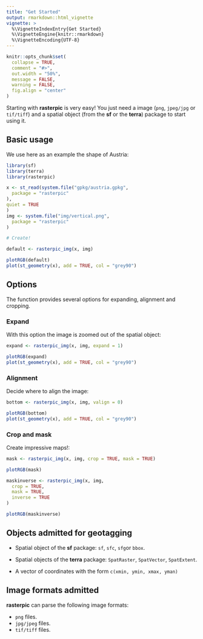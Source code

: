 ```yaml
---
title: "Get Started"
output: rmarkdown::html_vignette
vignette: >
  %\VignetteIndexEntry{Get Started}
  %\VignetteEngine{knitr::rmarkdown}
  %\VignetteEncoding{UTF-8}
---
```


```r
knitr::opts_chunk$set(
  collapse = TRUE,
  comment = "#>",
  out.width = "50%",
  message = FALSE,
  warning = FALSE,
  fig.align = "center"
)
```

Starting with **rasterpic** is very easy! You just need a image (`png`,
`jpeg/jpg` or `tif/tiff`) and a spatial object (from the **sf** or the
**terra**) package to start using it.

## Basic usage

We use here as an example the shape of Austria:

```r
library(sf)
library(terra)
library(rasterpic)

x <- st_read(system.file("gpkg/austria.gpkg",
  package = "rasterpic"
),
quiet = TRUE
)
img <- system.file("img/vertical.png",
  package = "rasterpic"
)

# Create!

default <- rasterpic_img(x, img)

plotRGB(default)
plot(st_geometry(x), add = TRUE, col = "grey90")
```

## Options

The function provides several options for expanding, alignment and cropping.

### Expand

With this option the image is zoomed out of the spatial object:

```r
expand <- rasterpic_img(x, img, expand = 1)

plotRGB(expand)
plot(st_geometry(x), add = TRUE, col = "grey90")
```

### Alignment

Decide where to align the image:

```r
bottom <- rasterpic_img(x, img, valign = 0)

plotRGB(bottom)
plot(st_geometry(x), add = TRUE, col = "grey90")
```

### Crop and mask

Create impressive maps!:

```r
mask <- rasterpic_img(x, img, crop = TRUE, mask = TRUE)

plotRGB(mask)

maskinverse <- rasterpic_img(x, img,
  crop = TRUE,
  mask = TRUE,
  inverse = TRUE
)

plotRGB(maskinverse)
```

## Objects admitted for geotagging

-   Spatial object of the **sf** package: `sf`, `sfc`, `sfg`or `bbox`.

-   Spatial objects of the **terra** package: `SpatRaster`, `SpatVector`,
    `SpatExtent`.

-   A vector of coordinates with the form `c(xmin, ymin, xmax, yman)`

## Image formats admitted

**rasterpic** can parse the following image formats:

-   `png` files.
-   `jpg/jpeg` files.
-   `tif/tiff` files.
